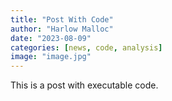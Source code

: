 ```yaml
---
title: "Post With Code"
author: "Harlow Malloc"
date: "2023-08-09"
categories: [news, code, analysis]
image: "image.jpg"
---
```


This is a post with executable code.
